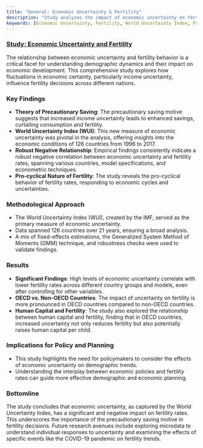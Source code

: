 ```yaml
---
title: "General: Economic Uncertainty & Fertility"
description: "Study analyzes the impact of economic uncertainty on fertility, using the World Uncertainty Index to examine global trends and implications."
keywords: [Economic Uncertainty, Fertility, World Uncertainty Index, Precautionary Saving, Demographic Dynamics, OECD Countries, Human Capital, Policy Implications]
---
```


### [Study: Economic Uncertainty and Fertility](https://www.econstor.eu/handle/10419/235395)

The relationship between economic uncertainty and fertility behavior is a critical facet for understanding demographic dynamics and their impact on economic development. This comprehensive study explores how fluctuations in economic certainty, particularly income uncertainty, influence fertility decisions across different nations.

### **Key Findings**

* **Theory of Precautionary Saving**: The precautionary saving motive suggests that increased income uncertainty leads to enhanced savings, curtailing consumption and fertility.
* **World Uncertainty Index (WUI)**: This new measure of economic uncertainty was pivotal in the analysis, offering insights into the economic conditions of 126 countries from 1996 to 2017.
* **Robust Negative Relationship**: Empirical findings consistently indicate a robust negative correlation between economic uncertainty and fertility rates, spanning various countries, model specifications, and econometric techniques.
* **Pro-cyclical Nature of Fertility**: The study reveals the pro-cyclical behavior of fertility rates, responding to economic cycles and uncertainties.

### **Methodological Approach**

* The World Uncertainty Index (WUI), created by the IMF, served as the primary measure of economic uncertainty.
* Data spanned 126 countries over 21 years, ensuring a broad analysis.
* A mix of fixed-effects estimations, the Generalized System Method of Moments (GMM) technique, and robustness checks were used to validate findings.

### **Results**

* **Significant Findings**: High levels of economic uncertainty correlate with lower fertility rates across different country groups and models, even after controlling for other variables.
* **OECD vs. Non-OECD Countries**: The impact of uncertainty on fertility is more pronounced in OECD countries compared to non-OECD countries.
* **Human Capital and Fertility**: The study also explored the relationship between human capital and fertility, finding that in OECD countries, increased uncertainty not only reduces fertility but also potentially raises human capital per child.

### **Implications for Policy and Planning**

* This study highlights the need for policymakers to consider the effects of economic uncertainty on demographic trends.
* Understanding the interplay between economic policies and fertility rates can guide more effective demographic and economic planning.

### **Bottomline**

The study concludes that economic uncertainty, as captured by the World Uncertainty Index, has a significant and negative impact on fertility rates. This underscores the importance of the precautionary saving motive in fertility decisions. Future research avenues include exploring microdata to understand individual responses to uncertainty and examining the effects of specific events like the COVID-19 pandemic on fertility trends.
